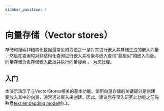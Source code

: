 ```yaml
---
sidebar_position: 3
---
```

# 向量存储（Vector stores）

存储和搜索非结构化数据最常见的方法之一是对其进行嵌入并存储生成的嵌入向量
，然后在查询时对非结构化查询进行嵌入并检索与嵌入查询“最相似”的嵌入向量。向量存储负责存储嵌入数据并执行向量搜索
。
为您处理。

## 入门

本演示演示了与VectorStores相关的基本功能。使用向量存储的关键部分是创建要放入其中的向量，通常通过嵌入来创建。因此，建议您在深入研究此功能之前先熟悉[text embedding model](/docs/modules/model_io/models/embeddings.html)接口。


<GetStarted/>
